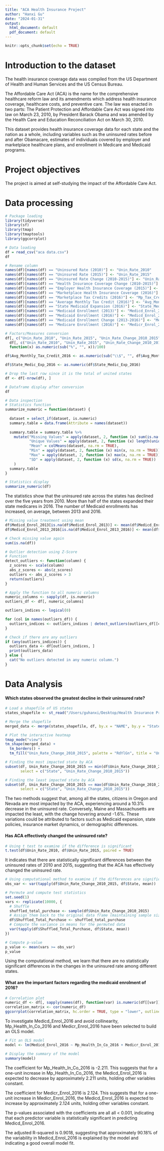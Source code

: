 ```yaml
---
title: "ACA Health Insurance Project"
author: "Hanxi Gu"
date: "2024-01-31"
output:
  html_document: default
  pdf_document: default
---
```


```r
knitr::opts_chunk$set(echo = TRUE)
```

# Introduction to the dataset
The health insurance coverage data was compiled from the US Department of Health and Human Services and the US Census Bureau.

The Affordable Care Act (ACA) is the name for the comprehensive healthcare reform law and its amendments which address health insurance coverage, healthcare costs, and preventive care. The law was enacted in two parts: The Patient Protection and Affordable Care Act was signed into law on March 23, 2010, by President Barack Obama and was amended by the Health Care and Education Reconciliation Act on March 30, 2010.

This dataset provides health insurance coverage data for each state and the nation as a whole, including variables such as the uninsured rates before and after Obamacare, estimates of individuals covered by employer and marketplace healthcare plans, and enrollment in Medicare and Medicaid programs.

# Project objectives
The project is aimed at self-studying the impact of the  Affordable Care Act.

# Data processing

```r
# Package loading
library(tidyverse)
library(sf)
library(tmap)
library(tmaptools)
library(ggcorrplot)
```

```r
# Data loading
df = read_csv("aca data.csv")
df
```
```r
# Rename column
names(df)[names(df) == "Uninsured Rate (2010)"] <- "Unin_Rate_2010"
names(df)[names(df) == "Uninsured Rate (2015)"] <- "Unin_Rate_2015"
names(df)[names(df) == "Uninsured Rate Change (2010-2015)"] <- "Unin_Rate_Change_2010_2015"
names(df)[names(df) == "Health Insurance Coverage Change (2010-2015)"] <- "Health_In_Co_Change_2010_2015"
names(df)[names(df) == "Employer Health Insurance Coverage (2015)"] <- "Ep_Health_In_Co_2015"
names(df)[names(df) == "Marketplace Health Insurance Coverage (2016)"] <- "Mp_Health_In_Co_2016"
names(df)[names(df) == "Marketplace Tax Credits (2016)"] <- "Mp_Tax_Credits_2016"
names(df)[names(df) == "Average Monthly Tax Credit (2016)"] <- "Avg_Monthly_Tax_Credit_2016"
names(df)[names(df) == "State Medicaid Expansion (2016)"] <- "State_Medic_Exp_2016"
names(df)[names(df) == "Medicaid Enrollment (2013)"] <- "Medicd_Enrol_2013"
names(df)[names(df) == "Medicaid Enrollment (2016)"] <- "Medicd_Enrol_2016"
names(df)[names(df) == "Medicaid Enrollment Change (2013-2016)"] <- "Medicd_Enrol_2013_2016"
names(df)[names(df) == "Medicare Enrollment (2016)"] <- "Medicr_Enrol_2016"
```

```r
# Factors/Measures conversion
df[, c("Unin_Rate_2010", "Unin_Rate_2015", "Unin_Rate_Change_2010_2015")] <- lapply(
  df[, c("Unin_Rate_2010", "Unin_Rate_2015", "Unin_Rate_Change_2010_2015")], 
  function(x) as.numeric(sub("%", "", x))/100)

df$Avg_Monthly_Tax_Credit_2016 <- as.numeric(sub("\\$", "", df$Avg_Monthly_Tax_Credit_2016))

df$State_Medic_Exp_2016 <- as.numeric(df$State_Medic_Exp_2016)
```

```r
# Drop the last row since it is the total of united states
df <- df[-nrow(df), ]
```


```r
# Dataframe display after conversion
df
```

```r
# Data inspection
# Statistics function
summarize_numeric = function(dataset) {
  
  dataset = select_if(dataset, is.numeric)
  summary.table = data.frame(Attribute = names(dataset))
  
  summary.table = summary.table %>% 
    mutate("Missing Values" = apply(dataset, 2, function (x) sum(is.na(x))),
           "Unique Values" = apply(dataset, 2, function (x) length(unique(x))),
           "Mean" = colMeans(dataset, na.rm = TRUE),
           "Min" = apply(dataset, 2, function (x) min(x, na.rm = TRUE)),
           "Max" = apply(dataset, 2, function (x) max(x, na.rm = TRUE)),
           "SD" = apply(dataset, 2, function (x) sd(x, na.rm = TRUE))
    )
  summary.table
}

# Statistics display
summarize_numeric(df)
```

The statistics show that the uninsured rate across the states has declined over the five years from 2010. More than half of the states expanded their state medicares in 2016. The number of Medicaid enrollments has increased, on average, between 2013 and 2016.

```r
# Missing value treatment using mean
df$Medicd_Enrol_2013[is.na(df$Medicd_Enrol_2013)] <- mean(df$Medicd_Enrol_2013, na.rm = TRUE)
df$Medicd_Enrol_2013_2016[is.na(df$Medicd_Enrol_2013_2016)] <- mean(df$Medicd_Enrol_2013_2016, na.rm = TRUE)

# Check missing value again
sum(is.na(df))
```


```r
# Outlier detection using Z-Score
# Function
detect_outliers <- function(column) {
  z_scores <- scale(column)
  abs_z_scores <- abs(z_scores)
  outliers <- abs_z_scores > 3
  return(outliers)
}

# Apply the function to all numeric columns
numeric_columns <- sapply(df, is.numeric)
outliers_df <- df[, numeric_columns]

outliers_indices <- logical(0)

for (col in names(outliers_df)) {
  outliers_indices <- outliers_indices | detect_outliers(outliers_df[[col]])
}

# Check if there are any outliers
if (any(outliers_indices)) {
  outliers_data <- df[outliers_indices, ]
  print(outliers_data)
} else {
  cat("No outliers detected in any numeric column.")
}
```

# Data Analysis

#### Which states observed the greatest decline in their uninsured rate?

```r
# Load a shapefile of US states
states_shapefile <- st_read("/Users/guhanxi/Desktop/Health Insurance Project/tl_2023_us_state")

# Merge the shapefile
merged_data <- merge(states_shapefile, df, by.x = "NAME", by.y = "State")

# Plot the interactive heatmap
tmap_mode("view")
tm_shape(merged_data) +
  tm_borders() +
  tm_fill("Unin_Rate_Change_2010_2015", palette = "RdYlGn", title = "Uninsured Rate Change 2010-2015")
```

```r
# Finding the most impacted state by ACA
subset(df, Unin_Rate_Change_2010_2015 == min(df$Unin_Rate_Change_2010_2015), 
       select = c("State", "Unin_Rate_Change_2010_2015"))
```

```r
# Finding the least impacted state by ACA
subset(df, Unin_Rate_Change_2010_2015 == max(df$Unin_Rate_Change_2010_2015), 
       select = c("State", "Unin_Rate_Change_2010_2015"))
```

The two methods suggest that, among all the states, citizens in Oregon and Nevada are most impacted by the ACA, experiencing around a 10.3% decrease in the uninsured rate. Conversely, Maine and Massachusetts are impacted the least, with the change hovering around -1.6%. These variations could be attributed to factors such as Medicaid expansion, state policies, insurance market dynamics, or demographic differences.


#### Has ACA effectively changed the uninsured rate?


```r
# Using t test to examine if the difference is significant
t.test(df$Unin_Rate_2010, df$Unin_Rate_2015, paired = TRUE)
```
It indicates that there are statistically significant differences between the uninsured rates of 2010 and 2015, suggesting that the ACA has effectively changed the uninsured rate.

```r
# Using computational method to examine if the differences are significant
obs_var <- var(tapply(df$Unin_Rate_Change_2010_2015, df$State, mean))

# Permute and compute test statistics
set.seed(1)
vars <- replicate(10000, {
  # Shuffle
  shuffled_total_purchase <- sample(df$Unin_Rate_Change_2010_2015)
  # Assign them back to the original data frame (maintaining sample sizes but ignoring labels)
  df$Shuffled_Total_Purchase <- shuffled_total_purchase
  # Compute the variance in means for the permuted data
  var(tapply(df$Shuffled_Total_Purchase, df$State, mean))
})

# Compute p-value
p_value <- mean(vars >= obs_var)
p_value
```

Using the computational method, we learn that there are no statistically significant differences in the changes in the uninsured rate among different states. 

#### What are the important factors regarding the medicaid enrolment of 2016?

```r
# Correlation plot
numeric_df <- df[, sapply(names(df), function(var) is.numeric(df[[var]]) && var != "State_Medic_Exp_2016")]
correlation_matrix <- cor(numeric_df)
ggcorrplot(correlation_matrix, hc.order = TRUE, type = "lower", outline.color = "white", ggtheme = ggplot2::theme_gray,  colors = c("#6D9EC1", "white", "#E46726"), lab = TRUE)
```

To investigate Medicd_Enrol_2016 and avoid collinearity, Mp_Health_In_Co_2016 and Medicr_Enrol_2016 have been selected to build an OLS model.

```r
# Fit an OLS model
model <- lm(Medicd_Enrol_2016 ~ Mp_Health_In_Co_2016 + Medicr_Enrol_2016, data = df)

# Display the summary of the model
summary(model)
```
The coefficient for Mp_Health_In_Co_2016 is -2.211. This suggests that for a one-unit increase in Mp_Health_In_Co_2016, the Medicd_Enrol_2016 is expected to decrease by approximately 2.211 units, holding other variables constant.

The coefficient for Medicr_Enrol_2016 is 2.124. This suggests that for a one-unit increase in Medicr_Enrol_2016, the Medicd_Enrol_2016 is expected to increase by approximately 2.124 units, holding other variables constant.

The p-values associated with the coefficients are all all < 0.001, indicating that each predictor variable is statistically significant in predicting Medicd_Enrol_2016.

The adjusted R-squared is 0.9018, suggesting that approximately 90.18% of the variability in Medicd_Enrol_2016 is explained by the model and indicating a good overall model fit.

